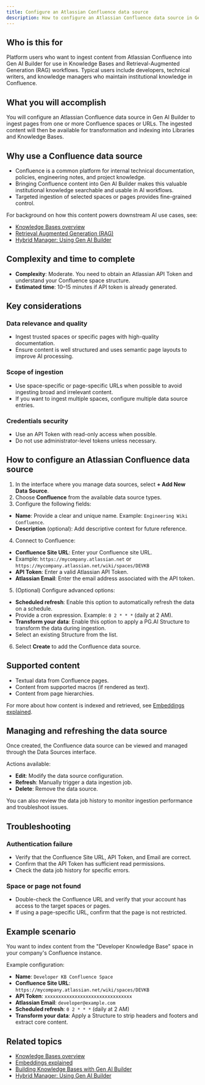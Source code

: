 ```yaml
---
title: Configure an Atlassian Confluence data source
description: How to configure an Atlassian Confluence data source in Gen AI Builder to ingest content from Confluence spaces and pages.
---
```


## Who is this for

Platform users who want to ingest content from Atlassian Confluence into Gen AI Builder for use in Knowledge Bases and Retrieval-Augmented Generation (RAG) workflows.
Typical users include developers, technical writers, and knowledge managers who maintain institutional knowledge in Confluence.

## What you will accomplish

You will configure an Atlassian Confluence data source in Gen AI Builder to ingest pages from one or more Confluence spaces or URLs. The ingested content will then be available for transformation and indexing into Libraries and Knowledge Bases.

## Why use a Confluence data source

-   Confluence is a common platform for internal technical documentation, policies, engineering notes, and project knowledge.
-   Bringing Confluence content into Gen AI Builder makes this valuable institutional knowledge searchable and usable in AI workflows.
-   Targeted ingestion of selected spaces or pages provides fine-grained control.

For background on how this content powers downstream AI use cases, see:

- [Knowledge Bases overview](../../../pipeline/knowledge_base)
- [Retrieval Augmented Generation (RAG)](edb-postgres-ai/ai-factory/learn/explained/rag)
- [Hybrid Manager: Using Gen AI Builder](../../../../../hybrid-manager/ai-factory/gen-ai/builder)

## Complexity and time to complete

-   **Complexity**: Moderate. You need to obtain an Atlassian API Token and understand your Confluence space structure.
-   **Estimated time**: 10–15 minutes if API token is already generated.

## Key considerations

### Data relevance and quality

-   Ingest trusted spaces or specific pages with high-quality documentation.
-   Ensure content is well structured and uses semantic page layouts to improve AI processing.

### Scope of ingestion

-   Use space-specific or page-specific URLs when possible to avoid ingesting broad and irrelevant content.
-   If you want to ingest multiple spaces, configure multiple data source entries.

### Credentials security

-   Use an API Token with read-only access when possible.
-   Do not use administrator-level tokens unless necessary.

## How to configure an Atlassian Confluence data source

1.  In the interface where you manage data sources, select **+ Add New Data Source**.
2.  Choose **Confluence** from the available data source types.
3.  Configure the following fields:

-   **Name**: Provide a clear and unique name. Example: `Engineering Wiki Confluence`.
-   **Description** (optional): Add descriptive context for future reference.

4.  Connect to Confluence:

-   **Confluence Site URL**: Enter your Confluence site URL.
-   Example: `https://mycompany.atlassian.net` or `https://mycompany.atlassian.net/wiki/spaces/DEVKB`
-   **API Token**: Enter a valid Atlassian API Token.
-   **Atlassian Email**: Enter the email address associated with the API token.

5.  (Optional) Configure advanced options:

-   **Scheduled refresh**: Enable this option to automatically refresh the data on a schedule.
-   Provide a cron expression. Example: `0 2 * * *` (daily at 2 AM).
-   **Transform your data**: Enable this option to apply a PG.AI Structure to transform the data during ingestion.
-   Select an existing Structure from the list.

6.  Select **Create** to add the Confluence data source.

## Supported content

-   Textual data from Confluence pages.
-   Content from supported macros (if rendered as text).
-   Content from page hierarchies.

For more about how content is indexed and retrieved, see [Embeddings explained](edb-postgres-ai/ai-factory/learn/explained/embeddings).

## Managing and refreshing the data source

Once created, the Confluence data source can be viewed and managed through the Data Sources interface.

Actions available:

-   **Edit**: Modify the data source configuration.
-   **Refresh**: Manually trigger a data ingestion job.
-   **Delete**: Remove the data source.

You can also review the data job history to monitor ingestion performance and troubleshoot issues.

## Troubleshooting

### Authentication failure

-   Verify that the Confluence Site URL, API Token, and Email are correct.
-   Confirm that the API Token has sufficient read permissions.
-   Check the data job history for specific errors.

### Space or page not found

-   Double-check the Confluence URL and verify that your account has access to the target spaces or pages.
-   If using a page-specific URL, confirm that the page is not restricted.

## Example scenario

You want to index content from the "Developer Knowledge Base" space in your company's Confluence instance.

Example configuration:

-   **Name**: `Developer KB Confluence Space`
-   **Confluence Site URL**: `https://mycompany.atlassian.net/wiki/spaces/DEVKB`
-   **API Token**: `xxxxxxxxxxxxxxxxxxxxxxxxxxxxxxxx`
-   **Atlassian Email**: `developer@example.com`
-   **Scheduled refresh**: `0 2 * * *` (daily at 2 AM)
-   **Transform your data**: Apply a Structure to strip headers and footers and extract core content.

## Related topics

- [Knowledge Bases overview](../../../pipeline/knowledge_base)
- [Embeddings explained](edb-postgres-ai/ai-factory/learn/explained/embeddings)
- [Building Knowledge Bases with Gen AI Builder](edb-postgres-ai/ai-factory/learn/how-togen-ai/knowledge-base-setup) <!-- Placeholder link -->
- [Hybrid Manager: Using Gen AI Builder](../../../../../hybrid-manager/ai-factory/gen-ai/builder)
